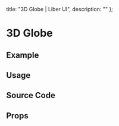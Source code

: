 
  title: "3D Globe | Liber UI",
  description: ""
};

# 3D Globe



## Example

<ExampleBox>
  <div className="md:w-[600px] md:h-[600px]">
    <Globe  />
  </div>

</ExampleBox>

## Usage



## Source Code




## Props


